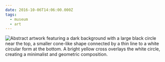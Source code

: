 ```yaml
---
date: 2016-10-06T14:06:00.000Z
tags:
  - museum
  - art
---
```

![Abstract artwork featuring a dark background with a large black circle near the top, a smaller cone-like shape connected by a thin line to a white circular form at the bottom. A bright yellow cross overlays the white circle, creating a minimalist and geometric composition.](../../assets/art/20161016-t1.jpg "<i>T1</i>, by Moholy-Nagy")